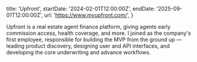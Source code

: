   title: 'Upfront',
  startDate: '2024-02-01T12:00:00Z',
  endDate: '2025-09-01T12:00:00Z',
  url: 'https://www.myupfront.com/',
}

Upfront is a real estate agent finance platform, giving agents early commission
access, health coverage, and more. I joined as the company's first employee,
responsible for building the MVP from the ground up — leading product discovery,
designing user and API interfaces, and developing the core underwriting and
advance workflows.